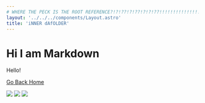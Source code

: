 ```yaml
---
# WHERE THE PECK IS THE ROOT REFERENCE?!?!??!?!??!?!?!??!!!!!!!!!!!!!!!!
layout: '../../../components/Layout.astro'
title: 'iNNER dAfOLDER'
---
```


# Hi I am Markdown
Hello!

[Go Back Home](/)

![](../../../../favicon.gif)
![](/favicon.gif)
![](/public/favicon.gif)